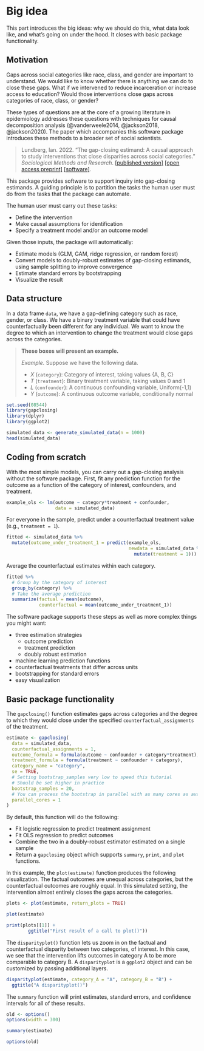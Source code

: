 # Big idea

This part introduces the big ideas: why we should do this, what data look like, and what's going on under the hood. It closes with basic package functionality.

## Motivation

Gaps across social categories like race, class, and gender are important to understand. We would like to know whether there is anything we can do to close these gaps. What if we intervened to reduce incarceration or increase access to education? Would those interventions close gaps across categories of race, class, or gender?

These types of questions are at the core of a growing literature in epidemiology addresses these questions with techniques for causal decomposition analysis (@vanderweele2014, @jackson2018, @jackson2020). The paper which accompanies this software package introduces these methods to a broader set of social scientists.

>Lundberg, Ian. 2022. "The gap-closing estimand: A causal approach to study interventions that close disparities across social categories." _Sociological Methods and Research_. [[published version]](https://doi.org/10.1177/00491241211055769) [[open access preprint]](https://doi.org/10.31235/osf.io/gx4y3) [[software]](https://ilundberg.github.io/gapclosing/).

This package provides software to support inquiry into gap-closing estimands. A guiding principle is to partition the tasks the human user must do from the tasks that the package can automate.

The human user must carry out these tasks:

* Define the intervention
* Make causal assumptions for identification
* Specify a treatment model and/or an outcome model

Given those inputs, the package will automatically:

* Estimate models (GLM, GAM, ridge regression, or random forest)
* Convert models to doubly-robust estimates of gap-closing estimands, using sample splitting to improve convergence
* Estimate standard errors by bootstrapping
* Visualize the result

## Data structure

In a data frame `data`, we have a gap-defining category such as race, gender, or class. We have a binary treatment variable that could have counterfactually been different for any individual. We want to know the degree to which an intervention to change the treatment would close gaps across the categories.

> **These boxes will present an example.**
> 
> *Example.* Suppose we have the following data.
> 
>* $X$ (`category`): Category of interest, taking values {A, B, C}
>* $T$ (`treatment`): Binary treatment variable, taking values 0 and 1
>* $L$ (`confounder`): A continuous confounding variable, Uniform(-1,1)
>* $Y$ (`outcome`): A continuous outcome variable, conditionally normal

```r
set.seed(08544)
library(gapclosing)
library(dplyr)
library(ggplot2)
```
```r
simulated_data <- generate_simulated_data(n = 1000)
head(simulated_data)
```

## Coding from scratch

With the most simple models, you can carry out a gap-closing analysis without the software package. First, fit any prediction function for the outcome as a function of the category of interest, confounders, and treatment.

```r
example_ols <- lm(outcome ~ category*treatment + confounder,
                  data = simulated_data)
```

For everyone in the sample, predict under a counterfactual treatment value (e.g., `treatment = 1`).

```r
fitted <- simulated_data %>%
  mutate(outcome_under_treatment_1 = predict(example_ols,
                                             newdata = simulated_data %>%
                                               mutate(treatment = 1)))
```

Average the counterfactual estimates within each category.

```r
fitted %>%
  # Group by the category of interest
  group_by(category) %>%
  # Take the average prediction
  summarize(factual = mean(outcome),
            counterfactual = mean(outcome_under_treatment_1))
```

The software package supports these steps as well as more complex things you might want:

* three estimation strategies
     * outcome prediction
     * treatment prediction
     * doubly robust estimation
* machine learning prediction functions
* counterfactual treatments that differ across units
* bootstrapping for standard errors
* easy visualization

## Basic package functionality

The `gapclosing()` function estimates gaps across categories and the degree to which they would close under the specified `counterfactual_assignments` of the treatment.

```r
estimate <- gapclosing(
  data = simulated_data,
  counterfactual_assignments = 1,
  outcome_formula = formula(outcome ~ confounder + category*treatment),
  treatment_formula = formula(treatment ~ confounder + category),
  category_name = "category",
  se = TRUE,
  # Setting bootstrap_samples very low to speed this tutorial
  # Should be set higher in practice
  bootstrap_samples = 20,
  # You can process the bootstrap in parallel with as many cores as available
  parallel_cores = 1
)
```
By default, this function will do the following:

* Fit logistic regression to predict treatment assignment
* Fit OLS regression to predict outcomes
* Combine the two in a doubly-robust estimator estimated on a single sample
* Return a `gapclosing` object which supports `summary`, `print`, and `plot` functions.

In this example, the `plot(estimate)` function produces the following visualization. The factual outcomes are unequal across categories, but the counterfactual outcomes are roughly equal. In this simulated setting, the intervention almost entirely closes the gaps across the categories.

```r
plots <- plot(estimate, return_plots = TRUE)
```
```r
plot(estimate)
```
```r
print(plots[[1]] +
        ggtitle("First result of a call to plot()"))
```

The `disparityplot()` function lets us zoom in on the factual and counterfactual disparity between two categories, of interest. In this case, we see that the intervention lifts outcomes in category A to be more comparable to category B. A `disparityplot` is a `ggplot2` object and can be customized by passing additional layers.

```r
disparityplot(estimate, category_A = "A", category_B = "B") +
  ggtitle("A disparityplot()")
```

The `summary` function will print estimates, standard errors, and confidence intervals for all of these results.

```r
old <- options()
options(width = 300)
```
```r
summary(estimate)
```
```r
options(old)
```